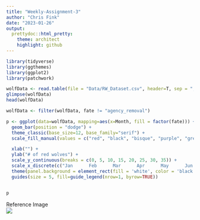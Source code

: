 ```yaml
---
title: "Weekly-Assignment-3"
author: "Chris Fink"
date: "2023-01-26"
output:
  prettydoc::html_pretty:
    theme: architect
    highlight: github
---
```

 
```r

library(tidyverse)
library(ggthemes)
library(ggplot2)
library(patchwork)

wolfData <- read.table(file = "Data/RW_Dataset.csv", header=T, sep = ",")
glimpse(wolfData)
head(wolfData)

wolfData <- filter(wolfData, fate != "agency_removal")

p <- ggplot(data=wolfData, mapping=aes(x=Month, fill = factor(fate))) + 
  geom_bar(position = "dodge") +
  theme_classic(base_size=12, base_family="serif") + 
  scale_fill_manual(values = c("red", "black", "bisque", "purple", "green", "blue")) +

  xlab("") + 
  ylab("# of red wolves") + 
  scale_y_continuous(breaks = c(0, 5, 10, 15, 20, 25, 30, 35)) + 
  scale_x_discrete(c("Jan      Feb      Mar      Apr      May      Jun      Jul      Aug      Sep      Oct      Nov      Dec")) + 
  theme(panel.background = element_rect(fill = 'white', color = 'black'), panel.grid.major.x = element_blank(), panel.grid.minor.x = element_blank(), legend.position="bottom",  legend.title= element_blank(), axis.title.y = element_text(size=14, colour = "black"), strip.text.y = element_text(size = 14, colour = "black")) + 
  guides(size = 5, fill=guide_legend(nrow=1, byrow=TRUE))


p

```


Reference Image  
![](https://journals.plos.org/plosone/article/figure/image?size=large&id=10.1371/journal.pone.0244261.g004)